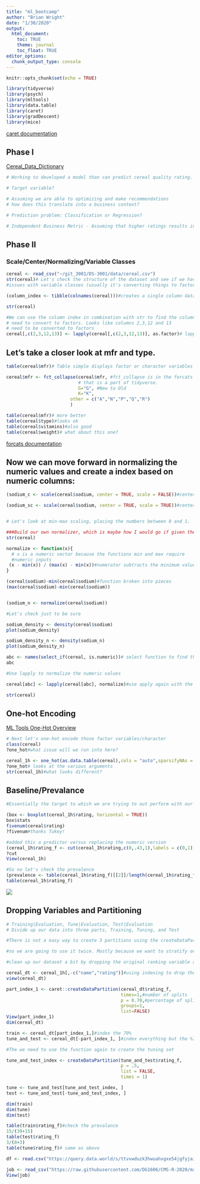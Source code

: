 ```yaml
---
title: "ml_bootcamp"
author: "Brian Wright"
date: "1/30/2020"
output:
  html_document:
    toc: TRUE
    theme: journal
    toc_float: TRUE
editor_options: 
  chunk_output_type: console
---
```


```r
knitr::opts_chunk$set(echo = TRUE)
```

```r
library(tidyverse)
library(psych)
library(mltools)
library(data.table)
library(caret)
library(gradDescent)
library(mice)
```
[caret documentation](http://topepo.github.io/caret/index.html)

## Phase I
[Cereal_Data_Dictionary](https://www.kaggle.com/crawford/80-cereals)

```r
# Working to developed a model than can predict cereal quality rating. 

# Target variable?

# Assuming we are able to optimizing and make recommendations 
# how does this translate into a business context? 

# Prediction problem: Classification or Regression?

# Independent Business Metric - Assuming that higher ratings results in higher sales, can we predict which new cereals that enter the market over the next year will perform the best?


```

## Phase II 

### Scale/Center/Normalizing/Variable Classes

```r
cereal <- read_csv("~/git_3001/DS-3001/data/cereal.csv")
str(cereal)# Let's check the structure of the dataset and see if we have any 
#issues with variable classes (usually it's converting things to factors)

(column_index <- tibble(colnames(cereal)))#creates a single column dataframe of our column names. 

str(cereal)

#We can use the column index in combination with str to find the columns we 
# need to convert to factors. Looks like columns 2,3,12 and 13 
# need to be converted to factors
cereal[,c(2,3,12,13)] <- lapply(cereal[,c(2,3,12,13)], as.factor)# lapply is one of several functionals that are commonly used in R. Apply and Sapply are the others. Functional takes a function and outputs a vector/dataframe.

```


## Let's take a closer look at mfr and type. 
```r
table(cereal$mfr)# Table simple displays factor or character variables as a horizontal table. We should collapse this factor, it has maybe too many small categories G,K and everyone else. Usually don't want more than 5 categories  

cereal$mfr <- fct_collapse(cereal$mfr, #fct_collapse is in the forcats package 
                           # that is a part of tidyverse. 
                           G="G", #New to Old
                           K="K",
                        other = c("A","N","P","Q","R")
                        )

table(cereal$mfr)# more better
table(cereal$type)#looks ok
table(cereal$vitamins)#also good
table(cereal$weight)# what about this one? 
```
[forcats documentation](https://forcats.tidyverse.org/reference/index.html)

## Now we can move forward in normalizing the numeric values and create a index based on numeric columns:
```r
(sodium_c <- scale(cereal$sodium, center = TRUE, scale = FALSE))#center but not standardized

(sodium_sc <- scale(cereal$sodium, center = TRUE, scale = TRUE))#center and standardized 


# Let's look at min-max scaling, placing the numbers between 0 and 1. 

###Build our own normalizer, which is maybe how I would go if given the option. If you need to do multiple columns use lapply. See this referred to as a min-max scaler function.
str(cereal)

normalize <- function(x){
  # x is a numeric vector because the functions min and max require
  #numeric inputs
 (x - min(x)) / (max(x) - min(x))#numerator subtracts the minimum value of x from the entire column, denominator essentially calculates the range of x 
}

(cereal$sodium)-min(cereal$sodium)#function broken into pieces
(max(cereal$sodium)-min(cereal$sodium))


(sodium_n <- normalize(cereal$sodium))

#Let's check just to be sure 

sodium_density <- density(cereal$sodium)
plot(sodium_density)

sodium_density_n <- density(sodium_n)
plot(sodium_density_n)

abc <- names(select_if(cereal, is.numeric))# select function to find the numeric variables and create a character string  
abc

#Use lapply to normalize the numeric values 

cereal[abc] <- lapply(cereal[abc], normalize)#use apply again with the normalizer function we created. 

str(cereal)

```

## One-hot Encoding 
[ML Tools One-Hot Overview](https://www.rdocumentation.org/packages/mltools/versions/0.3.5/topics/one_hot)

```r
# Next let's one-hot encode those factor variables/character 
class(cereal)
?one_hot#what issue will we run into here? 

cereal_1h <- one_hot(as.data.table(cereal),cols = "auto",sparsifyNAs = TRUE,naCols = FALSE,dropCols = TRUE,dropUnusedLevels = TRUE)#one_hot function requires a data.table class so we coerce the format.
?one_hot# looks at the various arguments
str(cereal_1h)#what looks different?
```


## Baseline/Prevalance 
```r
#Essentially the target to which we are trying to out perform with our model. Percentage represented by the positive class. Continuous we are going to turn this into a Boolean to be used for classification by selecting the top quartile of values. 

(box <- boxplot(cereal_1h$rating, horizontal = TRUE)) 
box$stats
fivenum(cereal$rating)
?fivenum#thanks Tukey!

#added this a predictor versus replacing the numeric version
(cereal_1h$rating_f <- cut(cereal_1h$rating,c(0,.43,1),labels = c(0,1)))#why the NA? If we want two segments we input three numbers, start, cut and stop values
?cut
View(cereal_1h)

#So no let's check the prevalence 
(prevalence <- table(cereal_1h$rating_f)[[2]]/length(cereal_1h$rating_f))#we are using [[]] to pull at the second entry/column in the table
table(cereal_1h$rating_f)

```

![](Boxplot.png)

## Dropping Variables and Partitioning   
```r
# Training|Evaluation, Tune|Evaluation, Test|Evaluation
# Divide up our data into three parts, Training, Tuning, and Test

#There is not a easy way to create 3 partitions using the createDataPartitions

#so we are going to use it twice. Mostly because we want to stratify on the variable we are working to predict. What does that mean?  

#clean up our dataset a bit by dropping the original ranking variable and the cereal name which we can't really use. 

cereal_dt <- cereal_1h[,-c("name","rating")]#using indexing to drop these two columns, creating a new dataframe so we don't delete these columns from our working environment. 
view(cereal_dt)

part_index_1 <- caret::createDataPartition(cereal_dt$rating_f,
                                           times=1,#number of splits
                                           p = 0.70,#percentage of split
                                           groups=1,
                                           list=FALSE)
View(part_index_1)
dim(cereal_dt)

train <- cereal_dt[part_index_1,]#index the 70%
tune_and_test <- cereal_dt[-part_index_1, ]#index everything but the %70

#The we need to use the function again to create the tuning set 

tune_and_test_index <- createDataPartition(tune_and_test$rating_f,
                                           p = .5,
                                           list = FALSE,
                                           times = 1)

tune <- tune_and_test[tune_and_test_index, ]
test <- tune_and_test[-tune_and_test_index, ]

dim(train)
dim(tune)
dim(test)

table(train$rating_f)#check the prevalance
15/(39+15)
table(test$rating_f)
3/(8+3)
table(tune$rating_f)# same as above


```



```r
df <- read.csv("https://query.data.world/s/ttvvwduzk3hwuahxgxe54jgfyjaiul", header=TRUE, stringsAsFactors=FALSE)

job <- read_csv("https://raw.githubusercontent.com/DG1606/CMS-R-2020/master/Placement_Data_Full_Class.csv")
View(job)






```


